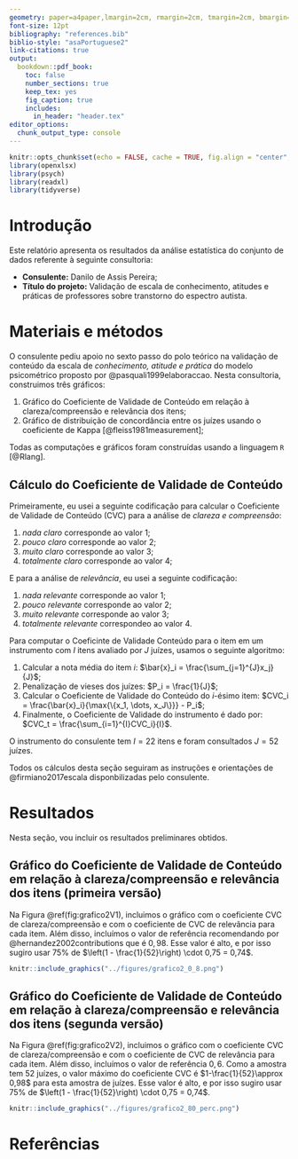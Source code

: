 ```yaml
---
geometry: paper=a4paper,lmargin=2cm, rmargin=2cm, tmargin=2cm, bmargin=2cm
font-size: 12pt
bibliography: "references.bib"
biblio-style: "asaPortuguese2"
link-citations: true
output: 
  bookdown::pdf_book:
    toc: false
    number_sections: true
    keep_tex: yes
    fig_caption: true
    includes:
      in_header: "header.tex"
editor_options: 
  chunk_output_type: console
---
```


```r
knitr::opts_chunk$set(echo = FALSE, cache = TRUE, fig.align = "center", out.width = "75%", fig.pos = "htbp", warning = FALSE)
library(openxlsx)
library(psych)
library(readxl)
library(tidyverse)
```

\onehalfspacing

  \begin{titlepage}
    \drop=0.1\textheight
    \centering
    \vspace*{\baselineskip}
    \rule{\textwidth}{1.6pt}\vspace*{-\baselineskip}\vspace*{2pt}
    \rule{\textwidth}{0.4pt}\\[\baselineskip]
    {\LARGE RELATÓRIO FINAL \\ 
    \vspace*{\baselineskip}
    VALIDAÇÃO DE ESCALA DE CONHECIMENTO, ATITUDES E PRÁTICAS DE PROFESSORES SOBRE O TRANSTORNO DO ESPECTRO AUTISTA -- FASE 2}\\[0.2\baselineskip]
    \rule{\textwidth}{0.4pt}\vspace*{-\baselineskip}\vspace{3.2pt}
    \rule{\textwidth}{1.6pt}\\[\baselineskip]
    \scshape
    Trabalho de consultoria realizado no contexto da ação de extensão da Universidade Federal da Bahia com título \textit{Consultoria Estatística}. \\
    \vspace*{2\baselineskip}
    Elaborado por \\[\baselineskip]
    {\Large Gilberto Pereira Sassi\par}
    \vfill
    {\scshape 2021} \\
    {\large Universidade Federal da Bahia}\\
    {\large Instituto de Matemática e Estatística}\\
    {\large Departamento de Estatística}\par
  \end{titlepage}

\newpage

\tableofcontents

\newpage

# Introdução

Este relatório apresenta os resultados da análise estatística do conjunto de dados referente à seguinte consultoria:

* **Consulente:** Danilo de Assis Pereira;
* **Título do projeto:** Validação de escala de conhecimento, atitudes e práticas de professores sobre transtorno do espectro autista.

# Materiais e métodos

O consulente pediu apoio no sexto passo do polo teórico na validação de conteúdo da escala de _conhecimento, atitude e prática _ do modelo psicométrico proposto por @pasquali1999elaboraccao. Nesta consultoria, construimos três gráficos:

1. Gráfico do Coeficiente de Validade de Conteúdo em relação à clareza/compreensão e relevância dos itens;
1. Gráfico de distribuição de concordância entre os juízes  usando o coeficiente de Kappa [@fleiss1981measurement];


Todas as computações e gráficos foram construídas usando a linguagem `R` [@Rlang].

## Cálculo do Coeficiente de Validade de Conteúdo

Primeiramente, eu usei a seguinte codificação para calcular o Coeficiente de Validade de Conteúdo (CVC) para a análise de _clareza e compreensão_:

1. _nada claro_ corresponde ao valor 1;
2. _pouco claro_ corresponde ao valor 2;
3. _muito claro_ corresponde ao valor 3;
4. _totalmente claro_ corresponde ao valor 4;

E para a análise de _relevância_, eu usei a seguinte codificação:

1. _nada relevante_ corresponde ao valor 1;
2. _pouco relevante_ corresponde ao valor 2;
3. _muito relevante_ corresponde ao valor 3;
4. _totalmente relevante_ correspondeo ao valor 4.


Para computar o Coeficinte de Validade Conteúdo para o item em um instrumento com $I$ itens avaliado por $J$ juízes, usamos o seguinte algoritmo:

1. Calcular a nota média do item $i$: $\bar{x}_i = \frac{\sum_{j=1}^{J}x_j}{J}$;
1. Penalização de vieses dos juízes: $P_i = \frac{1}{J}$;
1. Calcular o Coeficiente de Validade do Conteúdo do $i$-ésimo item: $CVC_i = \frac{\bar{x}_i}{\max{\{x_1, \dots, x_J\}}} - P_i$;
1. Finalmente, o Coeficiente de Validade do instrumento é dado por: $CVC_t = \frac{\sum_{i=1}^{I}CVC_i}{I}$.

O instrumento do consulente tem $I = 22$ itens e foram consultados $J = 52$ juízes.

Todos os cálculos desta seção seguiram as instruções e orientações de @firmiano2017escala disponbilizadas pelo consulente.

\newpage

# Resultados

Nesta seção, vou incluir os resultados preliminares obtidos.

## Gráfico do Coeficiente de Validade de Conteúdo em relação à clareza/compreensão e relevância dos itens (primeira versão)

Na Figura \@ref(fig:grafico2V1), incluimos o gráfico com o coeficiente CVC de clareza/compreensão e com o coeficiente de CVC de relevância para cada item. Além disso, incluímos o valor de referência recomendando por @hernandez2002contributions que é $0,98$. Esse valor é alto, e por isso sugiro usar $75\%$ de $\left(1 - \frac{1}{52}\right) \cdot 0,75 = 0,74$.

```r
knitr::include_graphics("../figures/grafico2_0_8.png")
```

\newpage

## Gráfico do Coeficiente de Validade de Conteúdo em relação à clareza/compreensão e relevância dos itens (segunda versão)

Na Figura \@ref(fig:grafico2V2), incluimos o gráfico com o coeficiente CVC de clareza/compreensão e com o coeficiente de CVC de relevância para cada item. Além disso, incluímos o valor de referência $0,6$. Como a amostra tem 52 juízes, o valor máximo do coeficiente CVC é $1-\frac{1}{52}\approx 0,98$ para esta amostra de juízes. Esse valor é alto, e por isso sugiro usar $75\%$ de $\left(1 - \frac{1}{52}\right) \cdot 0,75 = 0,74$.

```r
knitr::include_graphics("../figures/grafico2_80_perc.png")
```

\cleardoublepage

# Referências
